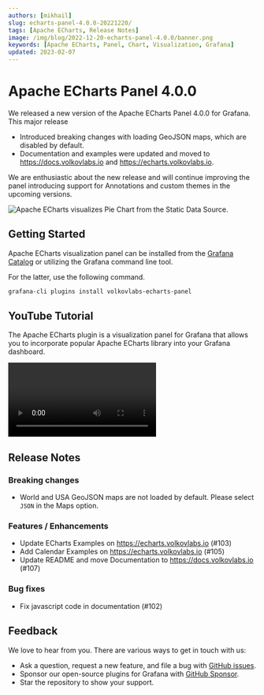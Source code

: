 ```yaml
---
authors: [mikhail]
slug: echarts-panel-4.0.0-20221220/
tags: [Apache ECharts, Release Notes]
image: /img/blog/2022-12-20-echarts-panel-4.0.0/banner.png
keywords: [Apache ECharts, Panel, Chart, Visualization, Grafana]
updated: 2023-02-07
---
```



# Apache ECharts Panel 4.0.0

We released a new version of the Apache ECharts Panel 4.0.0 for Grafana. This major release

- Introduced breaking changes with loading GeoJSON maps, which are disabled by default.
- Documentation and examples were updated and moved to https://docs.volkovlabs.io and https://echarts.volkovlabs.io.

<!--truncate-->

We are enthusiastic about the new release and will continue improving the panel introducing support for Annotations and custom themes in the upcoming versions.

<Image
  title="Apache ECharts visualizes Pie Chart from the Static Data Source."
  src="/img/blog/2022-12-20-echarts-panel-4.0.0/pie-chart.png"
/>

## Getting Started

Apache ECharts visualization panel can be installed from the [Grafana Catalog](https://grafana.com/grafana/plugins/volkovlabs-echarts-panel/) or utilizing the Grafana command line tool.

For the latter, use the following command.

```bash
grafana-cli plugins install volkovlabs-echarts-panel
```

## YouTube Tutorial

The Apache ECharts plugin is a visualization panel for Grafana that allows you to incorporate popular Apache ECharts library into your Grafana dashboard.

<Video
  src="https://www.youtube.com/embed/DxqCrBEmrQw"
  title="How to create modern dashboards in Grafana."
/>

## Release Notes

### Breaking changes

- World and USA GeoJSON maps are not loaded by default. Please select `JSON` in the Maps option.

### Features / Enhancements

- Update ECharts Examples on https://echarts.volkovlabs.io (#103)
- Add Calendar Examples on https://echarts.volkovlabs.io (#105)
- Update README and move Documentation to https://docs.volkovlabs.io (#107)

### Bug fixes

- Fix javascript code in documentation (#102)

## Feedback

We love to hear from you. There are various ways to get in touch with us:

- Ask a question, request a new feature, and file a bug with [GitHub issues](https://github.com/volkovlabs/volkovlabs-echarts-panel/issues/new/choose).
- Sponsor our open-source plugins for Grafana with [GitHub Sponsor](https://github.com/sponsors/VolkovLabs).
- Star the repository to show your support.
